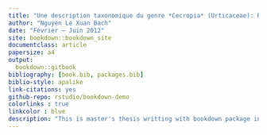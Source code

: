 ```yaml
--- 
title: "Une description taxonomique du genre *Cecropia* (Urticaceae): Réalisation d’une clef d’identification multi-entrées"
author: "Nguyen Le Xuan Bach"
date: "Février – Juin 2012"
site: bookdown::bookdown_site
documentclass: article
papersize: a4
output: 
  bookdown::gitbook
bibliography: [book.bib, packages.bib]
biblio-style: apalike
link-citations: yes
github-repo: rstudio/bookdown-demo
colorlinks : true
linkcolor : blue
description: "This is master's thesis writting with bookdown package in R"
---
```



\pagenumbering{roman} 



